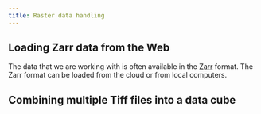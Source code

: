 ```yaml
---
title: Raster data handling
---
```


## 

## Loading Zarr data from the Web

The data that we are working with is often available in the  [Zarr](zarr.dev) format. 
The Zarr format can be loaded from the cloud or from local computers. 

## Combining multiple Tiff files into a data cube

## 
